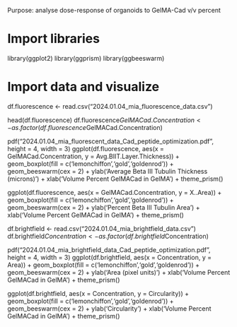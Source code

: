 Purpose: analyse dose-response of organoids to GelMA-Cad v/v percent

# Import libraries
library(ggplot2)
library(ggprism)
library(ggbeeswarm)

# Import data and visualize
df.fluorescence <- read.csv("2024.01.04_mia_fluorescence_data.csv")

head(df.fluorescence)
df.fluorescence$GelMACad.Concentration <- as.factor(df.fluorescence$GelMACad.Concentration)

pdf("2024.01.04_mia_fluorescent_data_Cad_peptide_optimization.pdf", height = 4, width = 3)
ggplot(df.fluorescence, aes(x = GelMACad.Concentration, y = Avg.BIIT.Layer.Thickness)) +
  geom_boxplot(fill = c('lemonchiffon','gold','goldenrod')) +
  geom_beeswarm(cex = 2) +
  ylab('Average Beta III Tubulin \n Thickness (microns)') +
  xlab('Volume Percent \n GelMACad in GelMA') +
  theme_prism()

ggplot(df.fluorescence, aes(x = GelMACad.Concentration, y = X..Area)) +
  geom_boxplot(fill = c('lemonchiffon','gold','goldenrod')) +
  geom_beeswarm(cex = 2) +
  ylab('Percent Beta III Tubulin Area') +
  xlab('Volume Percent \n GelMACad in GelMA') +
  theme_prism()

df.brightfield <- read.csv("2024.01.04_mia_brightfield_data.csv")
df.brightfield$Concentration <- as.factor(df.brightfield$Concentration)

pdf("2024.01.04_mia_brightfield_data_Cad_peptide_optimization.pdf", height = 4, width = 3)
ggplot(df.brightfield, aes(x = Concentration, y = Area)) +
  geom_boxplot(fill = c('lemonchiffon','gold','goldenrod')) +
  geom_beeswarm(cex = 2) +
  ylab('Area (pixel units)') +
  xlab('Volume Percent \n GelMACad in GelMA') +
  theme_prism()

ggplot(df.brightfield, aes(x = Concentration, y = Circularity)) +
  geom_boxplot(fill = c('lemonchiffon','gold','goldenrod')) +
  geom_beeswarm(cex = 2) +
  ylab('Circularity') +
  xlab('Volume Percent \n GelMACad in GelMA') +
  theme_prism()
